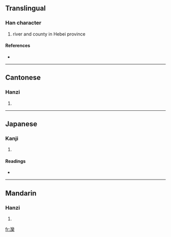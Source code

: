{{also|滦}}
==Translingual==

===Han character===
{{Han char|rn=85|rad=水|as=23|sn=26|four=3219<sub>4</sub>|canj=水女火木 (EVFD)}}

# river and county in Hebei province

====References====
* {{Han ref|kx=0664.190|dkj=18833|dj=1073.080|hdz=31799.010|uh=7064|ud=28772|bh=C665|bd=50789}}

----

==Cantonese==

===Hanzi===
{{yue-hanzi|jyut=|y=lyun4}}

# {{defn|Cantonese}}

----

==Japanese==

===Kanji===
{{ja-kanji|grade=|rs=水23}}

# {{defn|Japanese}}

====Readings====
* {{ja-readings|on=[[らん]] (ran)|kun=[[ながれる]] (nagareru)}}

----

==Mandarin==

===Hanzi===
{{cmn-hanzi|sim=滦|pin=[[luán]] ([[luan2]])|wg=luan<sup>2</sup>}}

# {{defn|Mandarin}}

[[fr:灤]]